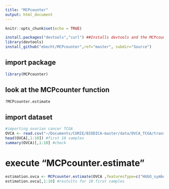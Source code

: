 ```yaml
---
title: "MCPcounter"
output: html_document
---
```


```r
knitr::opts_chunk$set(echo = TRUE)
```

```r
install.packages("devtools","curl") ##Installs devtools and the MCPcounter dependancy 'curl'
library(devtools)
install_github("ebecht/MCPcounter",ref="master", subdir="Source")
```
## import package
```r
library(MCPcounter)

```
## look at the MCPcounter function
```r
?MCPcounter.estimate
```
## import dataset
```r
#importing ovarian cancer TCGA 
OVCA <- read.csv("~/Documents/CURIE/BIODICA-master/data/OVCA_TCGA/transcriptome/OVCA.txt", row.names=1, sep="", stringsAsFactors=FALSE)
head(OVCA[,1:10]) #first 10 samples
summary(OVCA)[,1:10] #check 
```
# execute "MCPcounter.estimate"
```r
estimation.ovca <- MCPcounter.estimate(OVCA ,featuresType=c("HUGO_symbols"))
estimation.ovca[,1:10] #restults for 10 first samples 
```

